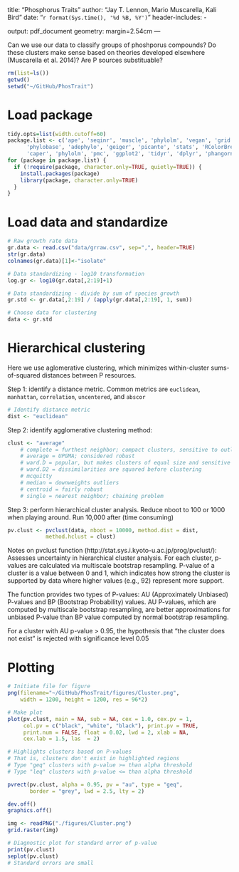 title: "Phosphorus Traits"
author: "Jay T. Lennon, Mario Muscarella, Kali Bird"
date: "`r format(Sys.time(), '%d %B, %Y')`"
header-includes:
  - \usepackage{array}
output: pdf_document
geometry: margin=2.54cm
---

Can we use our data to classify groups of phoshporus compounds?
Do these clusters make sense based on theories developed elsewhere (Muscarella et al. 2014)?
Are P sources substituable?

```r
rm(list=ls())
getwd()
setwd("~/GitHub/PhosTrait")
```

# Load package
```r
tidy.opts=list(width.cutoff=60)  
package.list <- c('ape', 'seqinr', 'muscle', 'phylolm', 'vegan', 'grid', 'png', 
      'phylobase', 'adephylo', 'geiger', 'picante', 'stats', 'RColorBrewer', 'mclust',
      'caper', 'phylolm', 'pmc', 'ggplot2', 'tidyr', 'dplyr', 'phangorn', 'pander', 'pvclust') 
for (package in package.list) {
  if (!require(package, character.only=TRUE, quietly=TRUE)) {
    install.packages(package)
    library(package, character.only=TRUE)
  }
}
```

# Load data and standardize 
```r
# Raw growth rate data
gr.data <- read.csv("data/grraw.csv", sep=",", header=TRUE)
str(gr.data)
colnames(gr.data)[1]<-"isolate"

# Data standardizing - log10 transformation
log.gr <- log10(gr.data[,2:19]+1)

# Data standardizing - divide by sum of species growth
gr.std <- gr.data[,2:19] / (apply(gr.data[,2:19], 1, sum))

# Choose data for clustering
data <- gr.std
```

# Hierarchical clustering
Here we use aglomerative clustering, which minimizes within-cluster sums-of-squared
distances between P resources. 

Step 1: identify a distance metric. 
Common metrics are `euclidean`, `manhattan`, `correlation`, `uncentered`, and `abscor`

```r
# Identify distance metric
dist <- "euclidean" 
```

Step 2: identify agglomerative clustering method:

```r
clust <- "average"   
    # complete = furthest neighbor; compact clusters, sensitive to outliers
    # average = UPGMA; considered robust
    # ward.D = popular, but makes clusters of equal size and sensitive to outliers
    # ward.D2 = dissimilarities are squared before clustering
    # mcquitty
    # median = downweights outliers
    # centroid = fairly robust
    # single = nearest neighbor; chaining problem
```
 
Step 3: perform hierarchical cluster analysis.
Reduce nboot to 100 or 1000 when playing around. 
Run 10,000 after (time consuming)

```r
pv.clust <- pvclust(data, nboot = 10000, method.dist = dist, 
            method.hclust = clust)
```

Notes on pvclust function (http://stat.sys.i.kyoto-u.ac.jp/prog/pvclust/):
Assesses uncertainty in hierarchical cluster analysis. 
For each cluster, p-values are calculated via multiscale bootstrap resampling. 
P-value of a cluster is a value between 0 and 1, which indicates how strong the cluster is supported by data where higher values (e.g., 92) represent more support.

The function provides two types of P-values: AU (Approximately Unbiased) P-values and BP (Bootstrap Probability) values. 
AU P-values, which are computed by multiscale bootstrap resampling, are better approximations for unbiased P-value than BP value computed by normal bootstrap resampling. 

For a cluster with AU p-value > 0.95, the hypothesis that "the cluster does not exist" is rejected with significance level 0.05

# Plotting
```r
# Initiate file for figure
png(filename="~/GitHub/PhosTrait/figures/Cluster.png",
    width = 1200, height = 1200, res = 96*2)

# Make plot
plot(pv.clust, main = NA, sub = NA, cex = 1.0, cex.pv = 1, 
     col.pv = c("black", "white", "black"), print.pv = TRUE, 
     print.num = FALSE, float = 0.02, lwd = 2, xlab = NA, 
     cex.lab = 1.5, las  = 2)

# Highlights clusters based on P-values
# That is, clusters don't exist in highlighted regions
# Type "geq" clusters with p-value >= than alpha threshold
# Type "leq" clusters with p-value <= than alpha threshold

pvrect(pv.clust, alpha = 0.95, pv = "au", type = "geq", 
       border = "grey", lwd = 2.5, lty = 2) 

dev.off()
graphics.off() 

img <- readPNG("./figures/Cluster.png")
grid.raster(img)

# Diagnostic plot for standard error of p-value
print(pv.clust)
seplot(pv.clust)
# Standard errors are small
```